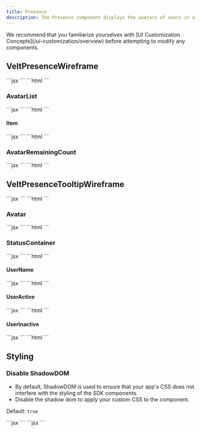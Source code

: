 ```yaml
---
title: Presence
description: The Presence component displays the avatars of users in a room.
---
```


<Note>
We recommend that you familiarize yourselves with [UI Customization Concepts](/ui-customization/overview) before attempting to modify any components.
</Note>

## VeltPresenceWireframe
<Tabs>
<Tab title="React / Next.js">
```jsx
<VeltWireframe>
    <VeltPresenceWireframe>
        <VeltPresenceWireframe.AvatarList />
        <VeltPresenceWireframe.AvatarRemainingCount />
    </VeltPresenceWireframe>
</VeltWireframe>
```
</Tab>
<Tab title="Other Frameworks">
```html
<velt-wireframe style="display:none;">
    <velt-presence-wireframe>
        <velt-presence-avatar-list-wireframe></velt-presence-avatar-list-wireframe>
        <velt-presence-avatar-remaining-count-wireframe></velt-presence-avatar-remaining-count-wireframe>
    </velt-presence-wireframe>
</velt-wireframe>
```
</Tab>
</Tabs>

### AvatarList
<Tabs>
<Tab title="React / Next.js">
```jsx
<VeltWireframe>
    <VeltPresenceWireframe.AvatarList>
        <VeltPresenceWireframe.AvatarList.Item />
    </VeltPresenceWireframe.AvatarList>
</VeltWireframe>
```
</Tab>
<Tab title="Other Frameworks">
```html
<velt-wireframe style="display:none;">
    <velt-presence-avatar-list-wireframe>
        <velt-presence-avatar-list-item-wireframe></velt-presence-avatar-list-item-wireframe>
    </velt-presence-avatar-list-wireframe>
</velt-wireframe>
```
</Tab>
</Tabs>

#### Item
<Tabs>
<Tab title="React / Next.js">
```jsx
<VeltWireframe>
    <VeltPresenceWireframe.AvatarList.Item />
</VeltWireframe>
```
</Tab>
<Tab title="Other Frameworks">
```html
<velt-wireframe style="display:none;">
    <velt-presence-avatar-list-item-wireframe></velt-presence-avatar-list-item-wireframe>
</velt-wireframe>
```
</Tab>
</Tabs>

### AvatarRemainingCount
<Tabs>
<Tab title="React / Next.js">
```jsx
<VeltWireframe>
    <VeltPresenceWireframe.AvatarRemainingCount />
</VeltWireframe>
```
</Tab>
<Tab title="Other Frameworks">
```html
<velt-wireframe style="display:none;">
    <velt-presence-avatar-remaining-count-wireframe></velt-presence-avatar-remaining-count-wireframe>
</velt-wireframe>
```
</Tab>
</Tabs>

## VeltPresenceTooltipWireframe
<Tabs>
<Tab title="React / Next.js">
```jsx
<VeltWireframe>
    <VeltPresenceTooltipWireframe>
        <VeltPresenceTooltipWireframe.Avatar />
        <VeltPresenceTooltipWireframe.StatusContainer />
    </VeltPresenceTooltipWireframe>
</VeltWireframe>
```
</Tab>
<Tab title="Other Frameworks">
```html
<velt-wireframe style="display:none;">
    <velt-presence-tooltip-wireframe>
        <velt-presence-tooltip-avatar-wireframe></velt-presence-tooltip-avatar-wireframe>
        <velt-presence-tooltip-status-container-wireframe></velt-presence-tooltip-status-container-wireframe>
    </velt-presence-tooltip-wireframe>
</velt-wireframe>
```
</Tab>
</Tabs>

### Avatar
<Tabs>
<Tab title="React / Next.js">
```jsx
<VeltWireframe>
    <VeltPresenceTooltipWireframe.Avatar />
</VeltWireframe>
```
</Tab>
<Tab title="Other Frameworks">
```html
<velt-wireframe style="display:none;">
    <velt-presence-tooltip-avatar-wireframe></velt-presence-tooltip-avatar-wireframe>
</velt-wireframe>
```
</Tab>
</Tabs>

### StatusContainer
<Tabs>
<Tab title="React / Next.js">
```jsx
<VeltWireframe>
    <VeltPresenceTooltipWireframe.StatusContainer>
        <VeltPresenceTooltipWireframe.UserName />
        <VeltPresenceTooltipWireframe.UserActive />
        <VeltPresenceTooltipWireframe.UserInactive />
    </VeltPresenceTooltipWireframe.StatusContainer>
</VeltWireframe>
```
</Tab>
<Tab title="Other Frameworks">
```html
<velt-wireframe style="display:none;">
    <velt-presence-tooltip-status-container-wireframe>
        <velt-presence-tooltip-user-name-wireframe></velt-presence-tooltip-user-name-wireframe>
        <velt-presence-tooltip-user-active-wireframe></velt-presence-tooltip-user-active-wireframe>
        <velt-presence-tooltip-user-inactive-wireframe></velt-presence-tooltip-user-inactive-wireframe>
    </velt-presence-tooltip-status-container-wireframe>
</velt-wireframe>
```
</Tab>
</Tabs>

#### UserName
<Tabs>
<Tab title="React / Next.js">
```jsx
<VeltWireframe>
    <VeltPresenceTooltipWireframe.UserName />
</VeltWireframe>
```
</Tab>
<Tab title="Other Frameworks">
```html
<velt-wireframe style="display:none;">
    <velt-presence-tooltip-user-name-wireframe></velt-presence-tooltip-user-name-wireframe>
</velt-wireframe>
```
</Tab>
</Tabs>

#### UserActive
<Tabs>
<Tab title="React / Next.js">
```jsx
<VeltWireframe>
    <VeltPresenceTooltipWireframe.UserActive />
</VeltWireframe>
```
</Tab>
<Tab title="Other Frameworks">
```html
<velt-wireframe style="display:none;">
    <velt-presence-tooltip-user-active-wireframe></velt-presence-tooltip-user-active-wireframe>
</velt-wireframe>
```
</Tab>
</Tabs>

#### UserInactive
<Tabs>
<Tab title="React / Next.js">
```jsx
<VeltWireframe>
    <VeltPresenceTooltipWireframe.UserInactive />
</VeltWireframe>
```
</Tab>
<Tab title="Other Frameworks">
```html
<velt-wireframe style="display:none;">
    <velt-presence-tooltip-user-inactive-wireframe></velt-presence-tooltip-user-inactive-wireframe>
</velt-wireframe>
```
</Tab>
</Tabs>

## Styling
### Disable ShadowDOM
- By default, ShadowDOM is used to ensure that your app's CSS does not interfere with the styling of the SDK components.
- Disable the shadow dom to apply your custom CSS to the component.

Default: `true`

<Tabs>
<Tab title="React / Next.js">
```jsx
<VeltPresence shadowDom={false} />
```
</Tab>

<Tab title="Other Frameworks">
```jsx
<velt-presence shadow-dom="false"></velt-presence>
```
</Tab>
</Tabs>